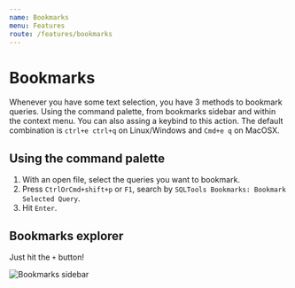```yaml
---
name: Bookmarks
menu: Features
route: /features/bookmarks
---
```


# Bookmarks

Whenever you have some text selection, you have 3 methods to bookmark queries. Using the command palette, from bookmarks sidebar and within the context menu.
You can also assing a keybind to this action. The default combination is `ctrl+e ctrl+q` on Linux/Windows and `Cmd+e q` on MacOSX.

## Using the command palette

1. With an open file, select the queries you want to bookmark.
2. Press `CtrlOrCmd+shift+p` or `F1`, search by `SQLTools Bookmarks: Bookmark Selected Query`.
3. Hit `Enter`.

## Bookmarks explorer

Just hit the `+` button!

![Bookmarks sidebar](https://raw.githubusercontent.com/mtxr/vscode-sqltools/master/docs/assets/bookmarks.sidebar.png)

